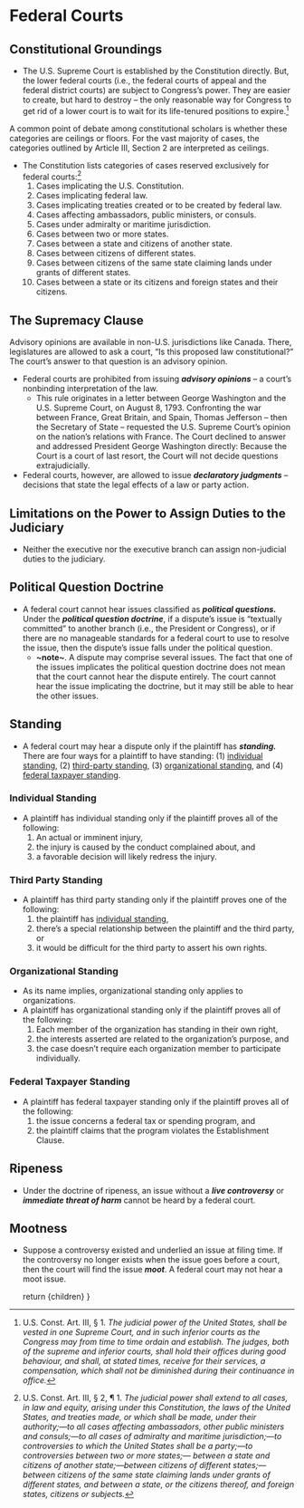 


# Federal Courts

## Constitutional Groundings
- The U.S. Supreme Court is established by the Constitution directly. But, the lower federal courts (i.e., the federal courts of appeal and the federal district courts) are subject to Congress’s power. They are easier to create, but hard to destroy – the only reasonable way for Congress to get rid of a lower court is to wait for its life-tenured positions to expire.[^us-const-art3-sect1]

[^us-const-art3-sect1]: U.S. Const. Art. III, § 1. _The judicial power of the United States, shall be vested in one Supreme Court, and in such inferior courts as the Congress may from time to time ordain and establish. The judges, both of the supreme and inferior courts, shall hold their offices during good behaviour, and shall, at stated times, receive for their services, a compensation, which shall not be diminished during their continuance in office._

<aside>
A common point of debate among constitutional scholars is whether these categories are ceilings or floors. For the vast majority of cases, the categories outlined by Article III, Section 2 are interpreted as ceilings.
</aside>

- The Constitution lists categories of cases reserved exclusively for federal courts:[^us-const-art3-sect2]
	1. Cases implicating the U.S. Constitution.
	2. Cases implicating federal law.
	3. Cases implicating treaties created or to be created by federal law.
	4. Cases affecting ambassadors, public ministers, or consuls.
	5. Cases under admiralty or maritime jurisdiction.
	6. Cases between two or more states.
	7. Cases between a state and citizens of another state.
	8. Cases between citizens of different states.
	9. Cases between citizens of the same state claiming lands under grants of different states.
	10. Cases between a state or its citizens and foreign states and their citizens.

[^us-const-art3-sect2]: U.S. Const. Art. III, § 2, ¶ 1. _The judicial power shall extend to all cases, in law and equity, arising under this Constitution, the laws of the United States, and treaties made, or which shall be made, under their authority;—to all cases affecting ambassadors, other public ministers and consuls;—to all cases of admiralty and maritime jurisdiction;—to controversies to which the United States shall be a party;—to controversies between two or more states;— between a state and citizens of another state;—between citizens of different states;—between citizens of the same state claiming lands under grants of different states, and between a state, or the citizens thereof, and foreign states, citizens or subjects._

## The Supremacy Clause

<aside>
Advisory opinions are available in non-U.S. jurisdictions like Canada. There, legislatures are allowed to ask a court, “Is this proposed law constitutional?” The court’s answer to that question is an advisory opinion.
</aside>

- Federal courts are prohibited from issuing **_advisory opinions_** – a court’s nonbinding interpretation of the law.
	- This rule originates in a letter between George Washington and the U.S. Supreme Court, on August 8, 1793. Confronting the war between France, Great Britain, and Spain, Thomas Jefferson – then the Secretary of State – requested the U.S. Supreme Court’s opinion on the nation’s relations with France. The Court declined to answer and addressed President George Washington directly: Because the Court is a court of last resort, the Court will not decide questions extrajudicially.
- Federal courts, however, are allowed to issue **_declaratory judgments_** – decisions that state the legal effects of a law or party action.

## Limitations on the Power to Assign Duties to the Judiciary
- Neither the executive nor the executive branch can assign non-judicial duties to the judiciary.

## Political Question Doctrine 
- A federal court cannot hear issues classified as **_political questions._** Under the **_political question doctrine_**, if a dispute’s issue is “textually committed” to another branch (i.e., the President or Congress), or if there are no manageable standards for a federal court to use to resolve the issue, then the dispute’s issue falls under the political question.
	- __~note~__. A dispute may comprise several issues. The fact that one of the issues implicates the political question doctrine does not mean that the court cannot hear the dispute entirely. The court cannot hear the issue implicating the doctrine, but it may still be able to hear the other issues.

## Standing
- A federal court may hear a dispute only if the plaintiff has **_standing._** There are four ways for a plaintiff to have standing: (1) [individual standing](#individual-standing), (2) [third-party standing](#third-party-standing), (3) [organizational standing](#organizational-standing), and (4) [federal taxpayer standing](#federal-taxpayer-standing).

### Individual Standing
- A plaintiff has individual standing only if the plaintiff proves all of the following:
	1. An actual or imminent injury,
	2. the injury is caused by the conduct complained about, and
	3. a favorable decision will likely redress the injury. 

### Third Party Standing
- A plaintiff has third party standing only if the plaintiff proves one of the following:
	1. the plaintiff has [individual standing](#individual-standing), 
	2. there’s a special relationship between the plaintiff and the third party, or
	3. it would be difficult for the third party to assert his own rights.

### Organizational Standing
- As its name implies, organizational standing only applies to organizations.
- A plaintiff has organizational standing only if the plaintiff proves all of the following:
	1. Each member of the organization has standing in their own right,
	2. the interests asserted are related to the organization’s purpose, and
	3. the case doesn’t require each organization member to participate individually.

### Federal Taxpayer Standing
- A plaintiff has federal taxpayer standing only if the plaintiff proves all of the following:
	1. the issue concerns a federal tax or spending program, and
	2. the plaintiff claims that the program violates the Establishment Clause.

## Ripeness
- Under the doctrine of ripeness, an issue without a **_live controversy_** or **_immediate threat of harm_** cannot be heard by a federal court.

## Mootness
- Suppose a controversy existed and underlied an issue at filing time. If the controversy no longer exists when the issue goes before a court, then the court will find the issue **_moot_**. A federal court may not hear a moot issue.

	





	return <MdxLayout>{children}</MdxLayout>
}
